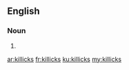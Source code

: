 ==English==

===Noun===
{{head|en|noun plural form}}

# {{plural of|killick|lang=en}}

[[ar:killicks]]
[[fr:killicks]]
[[ku:killicks]]
[[my:killicks]]
